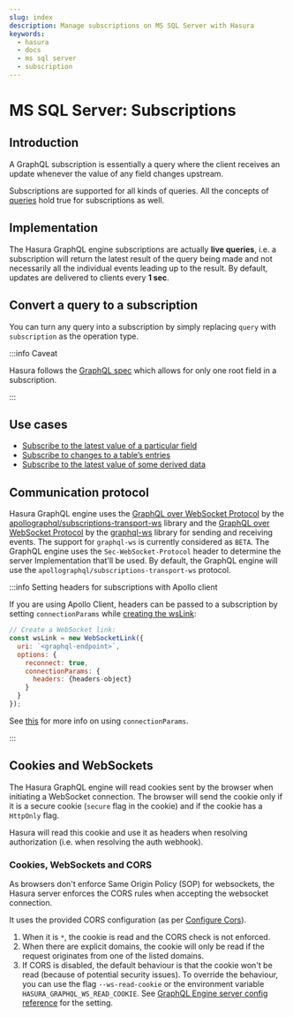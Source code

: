 ```yaml
---
slug: index
description: Manage subscriptions on MS SQL Server with Hasura
keywords:
  - hasura
  - docs
  - ms sql server
  - subscription
---
```


# MS SQL Server: Subscriptions

## Introduction

A GraphQL subscription is essentially a query where the client receives
an update whenever the value of any field changes upstream.

Subscriptions are supported for all kinds of queries. All the concepts
of [queries](/graphql/core/databases/ms-sql-server/queries/index.mdx) hold true for subscriptions as
well.

## Implementation

The Hasura GraphQL engine subscriptions are actually **live queries**,
i.e. a subscription will return the latest result of the query being
made and not necessarily all the individual events leading up to the
result. By default, updates are delivered to clients every **1 sec**.

<!--
.. TODO: DB COMPATIBILITY
  See more details on :ref:`subscriptions execution and performance <ms_sql_server_subscriptions_execution_and_performance>`.
-->

## Convert a query to a subscription

You can turn any query into a subscription by simply replacing `query`
with `subscription` as the operation type.

:::info Caveat

Hasura follows the [GraphQL spec](https://graphql.github.io/graphql-spec/June2018/#sec-Single-root-field)
which allows for only one root field in a subscription.

:::

## Use cases

- [Subscribe to the latest value of a particular field](/graphql/core/databases/ms-sql-server/subscriptions/use-cases.mdx#ms-sql-server-subscribe-field)
- [Subscribe to changes to a table’s entries](/graphql/core/databases/ms-sql-server/subscriptions/use-cases.mdx#ms-sql-server-subscribe-table)
- [Subscribe to the latest value of some derived data](/graphql/core/databases/ms-sql-server/subscriptions/use-cases.mdx#ms-sql-server-subscribe-derived)

## Communication protocol

Hasura GraphQL engine uses the [GraphQL over WebSocket
Protocol](https://github.com/apollographql/subscriptions-transport-ws/blob/master/PROTOCOL.md)
by the
[apollographql/subscriptions-transport-ws](https://github.com/apollographql/subscriptions-transport-ws)
library and the [GraphQL over WebSocket
Protocol](https://github.com/enisdenjo/graphql-ws/blob/master/PROTOCOL.md)
by the [graphql-ws](https://github.com/enisdenjo/graphql-ws) library for
sending and receiving events. The support for `graphql-ws` is currently
considered as `BETA`. The GraphQL engine uses the
`Sec-WebSocket-Protocol` header to determine the server Implementation
that'll be used. By default, the GraphQL engine will use the
`apollographql/subscriptions-transport-ws` protocol.

:::info Setting headers for subscriptions with Apollo client

If you are using Apollo Client, headers can be passed to a subscription
by setting `connectionParams` while [creating the wsLink](https://www.apollographql.com/docs/react/data/subscriptions/#client-setup):

```javascript {6-8}
// Create a WebSocket link:
const wsLink = new WebSocketLink({
  uri: `<graphql-endpoint>`,
  options: {
    reconnect: true,
    connectionParams: {
      headers: {headers-object}
    }
  }
});
```

See
[this](https://www.apollographql.com/docs/react/data/subscriptions/#authentication-over-websocket)
for more info on using `connectionParams`.

:::

## Cookies and WebSockets

The Hasura GraphQL engine will read cookies sent by the browser when
initiating a WebSocket connection. The browser will send the cookie only
if it is a secure cookie (`secure` flag in the cookie) and if the cookie
has a `HttpOnly` flag.

Hasura will read this cookie and use it as headers when resolving
authorization (i.e. when resolving the auth webhook).

### Cookies, WebSockets and CORS

As browsers don't enforce Same Origin Policy (SOP) for websockets, the
Hasura server enforces the CORS rules when accepting the websocket
connection.

It uses the provided CORS configuration (as per [Configure Cors](/graphql/core/deployment/graphql-engine-flags/config-examples.mdx#configure-cors)).

1.  When it is `*`, the cookie is read and the CORS check is not
    enforced.
2.  When there are explicit domains, the cookie will only be read if the
    request originates from one of the listed domains.
3.  If CORS is disabled, the default behaviour is that the cookie won't
    be read (because of potential security issues). To override the
    behaviour, you can use the flag `--ws-read-cookie` or the
    environment variable `HASURA_GRAPHQL_WS_READ_COOKIE`. See
    [GraphQL Engine server config reference](/graphql/core/deployment/graphql-engine-flags/reference.mdx) for the setting.

<!-- Execution and performance <execution-and-performance> -->
